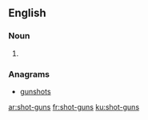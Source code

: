 ==English==

===Noun===
{{head|en|noun plural form}}

# {{plural of|shot-gun|lang=en}}

===Anagrams===
* [[gunshots#English|gunshots]]

[[ar:shot-guns]]
[[fr:shot-guns]]
[[ku:shot-guns]]
